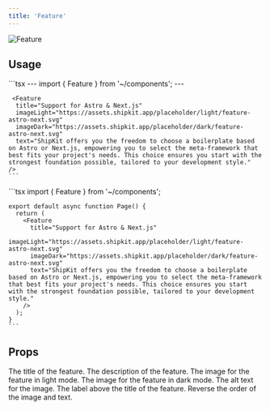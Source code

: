```yaml
---
title: 'Feature'
---
```


<img src="/images/feature.png" alt="Feature" />

## Usage

<Tabs>
  <Tab title="Astro">
    ```tsx
    ---
    import { Feature } from '~/components';
    ---
    
     <Feature
      title="Support for Astro & Next.js"
      imageLight="https://assets.shipkit.app/placeholder/light/feature-astro-next.svg"
      imageDark="https://assets.shipkit.app/placeholder/dark/feature-astro-next.svg"
      text="ShipKit offers you the freedom to choose a boilerplate based on Astro or Next.js, empowering you to select the meta-framework that best fits your project's needs. This choice ensures you start with the strongest foundation possible, tailored to your development style."
    />
    ```
  </Tab>

  <Tab title="Next.js">
    ```tsx
    import { Feature } from '~/components';

    export default async function Page() {
      return (
        <Feature
          title="Support for Astro & Next.js"
          imageLight="https://assets.shipkit.app/placeholder/light/feature-astro-next.svg"
          imageDark="https://assets.shipkit.app/placeholder/dark/feature-astro-next.svg"
          text="ShipKit offers you the freedom to choose a boilerplate based on Astro or Next.js, empowering you to select the meta-framework that best fits your project's needs. This choice ensures you start with the strongest foundation possible, tailored to your development style."
        />
      );
    }
    ```
  </Tab>
</Tabs>

## Props

<ResponseField name="title" type="string" required>
  The title of the feature.
</ResponseField>

<ResponseField name="text" type="string" required>
  The description of the feature.
</ResponseField>

<ResponseField name="imageLight" type="string">
  The image for the feature in light mode.
</ResponseField>

<ResponseField name="imageDark" type="string">
  The image for the feature in dark mode.
</ResponseField>

<ResponseField name="alt" type="string">
  The alt text for the image.
</ResponseField>

<ResponseField name="label" type="string">
  The label above the title of the feature.
</ResponseField>

<ResponseField name="reverse" type="boolean">
  Reverse the order of the image and text.
</ResponseField>
